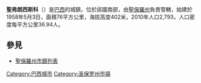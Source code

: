 {{Coord|20|21|33|S|50|41|48|W|scale:30000|display=title}}

'''聖弗朗西斯科'''（{{lang-pt|São Francisco}}）是[[巴西|巴西]]的城鎮，位於該國南部，由[[聖保羅州|聖保羅州]]負責管轄，始建於1958年5月3日，面積76平方公里，海拔高度402米，2010年人口2,793，人口密度每平方公里36.94人。

== 參見 ==
*[[聖保羅州市鎮列表|聖保羅州市鎮列表]]

{{Brazil-geo-stub}}

[[Category:巴西城市|Category:巴西城市]]

{{圣保罗州市镇}}
[[Category:圣保罗州市镇|Category:圣保罗州市镇]]